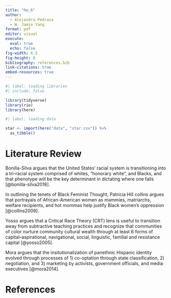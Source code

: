 ```yaml
---
title: "hw_6"
author:
  - Alejandra Pedraza
  - W. Jamie Yang
format: pdf
editor: visual
execute:
  eval: true
  echo: false
fig-width: 6.5
fig-height: 8
bibliography: references.bib
link-citations: true
embed-resources: true 
---
```


```r
#| label: loading libraries 
#| include: false

library(tidyverse)
library(rio)
library(here)
```

```r
#| label: loading data 

star <- import(here("data", "star.csv")) %>%
  as_tibble()

```

# Literature Review

Bonilla-Silva argues that the United States' racial system is transitioning into a tri-racial system comprised of whites, "honorary white", and Blacks, and that phenotype will be the key determinant in dictating where one falls [@bonilla-silva2018].

In outlining the tenets of Black Feminist Thought, Patricia Hill collins argues that portrayals of African-American women as mammies, matriarchs, welfare recipients, and hot mommas help justify Black women's oppression [@collins2009].

Yosso argues that a Critical Race Theory (CRT) lens is useful to transition away from subtractive teaching practices and recognize that communities of color nurture community cultural wealth through at least 6 forms of capital--aspirational, navigational, social, linguistic, familial and resistance capital [@yosso2005].

Mora argues that the insitutionalization of panethnic Hispanic identity evolved through processes of 1) co-optation through state classification, 2) negotiation, and 3) marketing by activists, government officials, and media executives [@mora2014].

\newpage

# References
